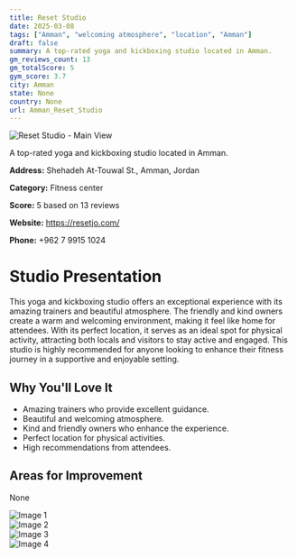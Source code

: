 ```yaml
---
title: Reset Studio
date: 2025-03-08
tags: ["Amman", "welcoming atmosphere", "location", "Amman"]  
draft: false
summary: A top-rated yoga and kickboxing studio located in Amman.
gm_reviews_count: 13
gm_totalScore: 5
gym_score: 3.7
city: Amman
state: None
country: None
url: Amman_Reset_Studio
---
```


<div className="aspect-[16/9] relative my-8">
  <img 
    src="https://lh5.googleusercontent.com/p/AF1QipPDXMFH56fScZiOZOZ5jZMr14LHk9We5BU-ZrhL=w1920-h1080-k-no"
    alt="Reset Studio - Main View"
    className="object-cover absolute inset-0 w-full h-full rounded-lg"
  />
</div>

A top-rated yoga and kickboxing studio located in Amman.

**Address:** Shehadeh At-Touwal St., Amman, Jordan

**Category:** Fitness center

**Score:** 5 based on 13 reviews

**Website:** https://resetjo.com/

**Phone:** +962 7 9915 1024

# Studio Presentation

This yoga and kickboxing studio offers an exceptional experience with its amazing trainers and beautiful atmosphere. The friendly and kind owners create a warm and welcoming environment, making it feel like home for attendees. With its perfect location, it serves as an ideal spot for physical activity, attracting both locals and visitors to stay active and engaged. This studio is highly recommended for anyone looking to enhance their fitness journey in a supportive and enjoyable setting.



## Why You'll Love It

- Amazing trainers who provide excellent guidance.
- Beautiful and welcoming atmosphere.
- Kind and friendly owners who enhance the experience.
- Perfect location for physical activities.
- High recommendations from attendees.

## Areas for Improvement

None

<div className="grid grid-cols-1 xl:grid-cols-2 gap-4 my-8">
<div className="aspect-[4/3] relative"><img src="https://lh5.googleusercontent.com/p/AF1QipOazCj0nzrpVL4NqBI56LDbwagWPXJqeLSJlw6W=w1920-h1080-k-no" alt="Image 1" className="object-cover absolute inset-0 w-full h-full rounded-lg" /></div>
<div className="aspect-[4/3] relative"><img src="https://lh5.googleusercontent.com/p/AF1QipN6cIUSJ-4KBXAh7VGlOoFW3nnTZUYGXHP0AMTL=w1920-h1080-k-no" alt="Image 2" className="object-cover absolute inset-0 w-full h-full rounded-lg" /></div>
<div className="aspect-[4/3] relative"><img src="https://lh5.googleusercontent.com/p/AF1QipNZrhPAkn_FzG7ZtoqFLzBRlJRvfpqxMA6NHlP4=w1920-h1080-k-no" alt="Image 3" className="object-cover absolute inset-0 w-full h-full rounded-lg" /></div>
<div className="aspect-[4/3] relative"><img src="https://lh5.googleusercontent.com/p/AF1QipM4u5TbQUrGIRb101PwVheO7WtIgfcCcZ06dHWx=w1920-h1080-k-no" alt="Image 4" className="object-cover absolute inset-0 w-full h-full rounded-lg" /></div>
</div>